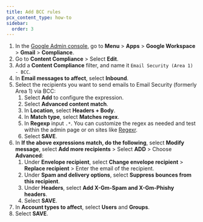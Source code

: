 ```yaml
---
title: Add BCC rules
pcx_content_type: how-to
sidebar:
  order: 3
---
```



1. In the [Google Admin console](https://admin.google.com/), go to **Menu** > **Apps** > **Google Workspace** > **Gmail** > **Compliance**.
2. Go to **Content Compliance** > Select **Edit**.
3. Add a **Content Compliance** filter, and name it `Email Security (Area 1) - BCC`.
4. In **Email messages to affect**, select **Inbound**.
5. Select the recipients you want to send emails to Email Security (formerly Area 1) via BCC:
    1. Select **Add** to configure the expression.
    2. Select **Advanced content match**.
    3. In **Location**, select **Headers + Body**.
    4. In **Match type**, select **Matches regex**.
    5. In **Regexp** input `.*`. You can customize the regex as needed and test within the admin page or on sites like [Regexr](https://regexr.com/).
    6. Select **SAVE**.
6. In **If the above expressions match, do the following**, select **Modify message**, select **Add more recipients** > Select **ADD** > Choose **Advanced**:
    1. Under **Envelope recipient**, select **Change envelope recipient** > **Replace recipient** > Enter the email of the recipient.
    2. Under **Spam and delivery options**, select **Suppress bounces from this recipient**.
    3. Under **Headers**, select **Add X-Gm-Spam and X-Gm-Phishy headers**.
    4. Select **SAVE**.
7. In **Account types to affect**, select **Users** and **Groups**.
8. Select **SAVE**.